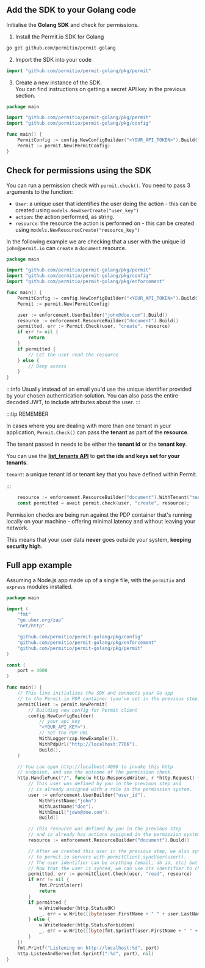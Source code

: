 ## Add the SDK to your Golang code

Initialise the **Golang SDK** and check for permissions.

1. Install the Permit.io SDK for Golang

```bash
go get github.com/permitio/permit-golang
```

2. Import the SDK into your code

```go
import "github.com/permitio/permit-golang/pkg/permit"
```

3. Create a new instance of the SDK. <br/>
   You can find instructions on getting a secret API key in the previous section.


```go
package main

import "github.com/permitio/permit-golang/pkg/permit"
import "github.com/permitio/permit-golang/pkg/config"

func main() {
	PermitConfig := config.NewConfigBuilder("<YOUR_API_TOKEN>").Build()
	Permit := permit.New(PermitConfig)
}
```

## Check for permissions using the SDK

You can run a permission check with `permit.check()`. You need to pass 3 arguments to the function:

- `User`: a unique user that identifies the user doing the action - this can be created using `models.NewUserCreate("user_key")`
- `action`: the action performed, as string.
- `resource`: the resource the action is performed on - this can be created using `models.NewResourceCreate("resource_key")`

In the following example we are checking that a user with the unique id `john@permit.io` can `create` a `document` resource.

```go
package main

import "github.com/permitio/permit-golang/pkg/permit"
import "github.com/permitio/permit-golang/pkg/config"
import "github.com/permitio/permit-golang/pkg/enforcement"

func main() {
	PermitConfig := config.NewConfigBuilder("<YOUR_API_TOKEN>").Build()
	Permit := permit.New(PermitConfig)

	user := enforcement.UserBuilder("john@doe.com").Build()
	resource := enforcement.ResourceBuilder("document").Build()
	permitted, err := Permit.Check(user, "create", resource)
	if err != nil {
		return
	}
	if permitted {
		// Let the user read the resource
	} else {
		// Deny access
	}
}
```

:::info
Usually instead of an email you'd use the unique identifier provided by your chosen authentication solution.
You can also pass the entire decoded JWT, to include attributes about the user.
:::

:::tip REMEMBER

In cases where you are dealing with more than one tenant in your application, `Permit.Check()` can pass the **tenant** as part of the **resource**.

The tenant passed in needs to be either the **tenant id** or the **tenant key**.

You can use the **[list_tenants API](https://api.permit.io/v2/redoc#tag/Tenants/operation/list_tenants)** to **get the ids and keys set for your tenants**.

`tenant`: a unique tenant id or tenant key that you have defined within Permit.

:::

```go
	resource := enforcement.ResourceBuilder("document").WithTenant("tenant").Build()
    const permitted = await permit.check(user, "create", resource);
```

Permission checks are being run against the PDP container that's running locally on your machine - offering
minimal latency and without leaving your network.

This means that your user data **never** goes outside your system, **keeping security high**.

## Full app example

Assuming a Node.js app made up of a single file, with the `permitio` and `express` modules installed.

```go
package main

import (
	"fmt"
	"go.uber.org/zap"
	"net/http"

	"github.com/permitio/permit-golang/pkg/config"
	"github.com/permitio/permit-golang/pkg/enforcement"
	"github.com/permitio/permit-golang/pkg/permit"
)

const (
	port = 4000
)

func main() {
	// This line initializes the SDK and connects your Go app
	// to the Permit.io PDP container (you've set in the previous step), with the API key provided.
	permitClient := permit.NewPermit(
		// Building new config for Permit client
		config.NewConfigBuilder(
			// your api key
			"<YOUR_API_KEY>").
			// Set the PDP URL
			WithLogger(zap.NewExample()).
			WithPdpUrl("http://localhost:7766").
			Build(),
	)

	// You can open http://localhost:4000 to invoke this http
	// endpoint, and see the outcome of the permission check.
	http.HandleFunc("/", func(w http.ResponseWriter, r *http.Request) {
		// This user was defined by you in the previous step and
		// is already assigned with a role in the permission system.
		user := enforcement.UserBuilder("user_id").
			WithFirstName("john").
			WithLastName("doe").
			WithEmail("jown@doe.com").
			Build()

		// This resource was defined by you in the previous step
		// and is already has actions assigned in the permission system.
		resource := enforcement.ResourceBuilder("document").Build()

		// After we created this user in the previous step, we also synced the user's identifier
		// to permit.io servers with permitClient.syncUser(user)).
		// The user identifier can be anything (email, db id, etc) but must be unique for each user.
		// Now that the user is synced, we can use its identifier to check permissions with `permit.check()`.
		permitted, err := permitClient.Check(user, "read", resource)
		if err != nil {
			fmt.Println(err)
			return
		}
		if permitted {
			w.WriteHeader(http.StatusOK)
			_, err = w.Write([]byte(user.FirstName + " " + user.LastName + " is PERMITTED to read document!"))
		} else {
			w.WriteHeader(http.StatusForbidden)
			_, err = w.Write([]byte(fmt.Sprintf(user.FirstName + " " + user.LastName + " is NOT PERMITTED to read document!")))
		}
	})
	fmt.Printf("Listening on http://localhost:%d", port)
	http.ListenAndServe(fmt.Sprintf(":%d", port), nil)
}
```
